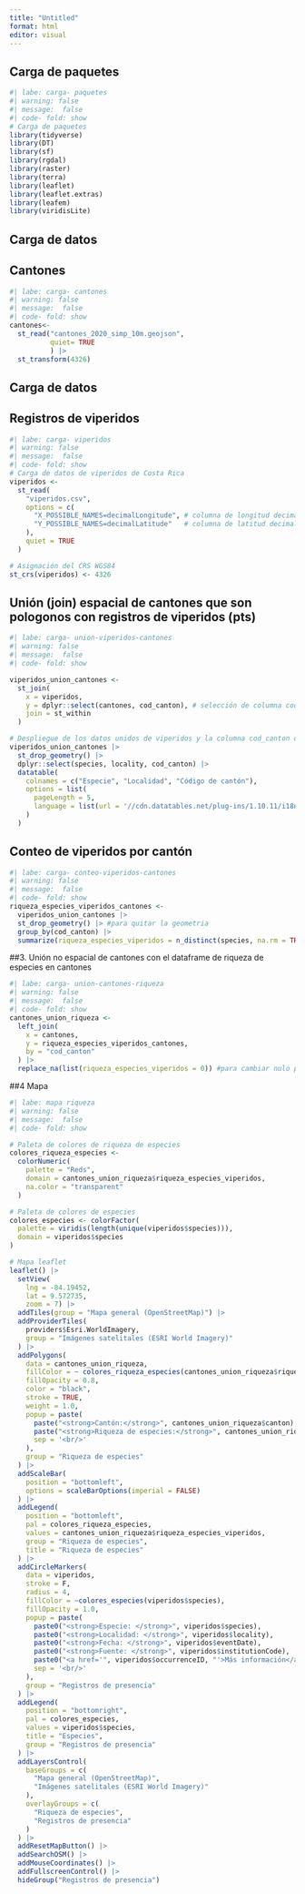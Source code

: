 ---
title: "Untitled"
format: html
editor: visual
---

## Carga de paquetes
```{r}
#| labe: carga- paquetes
#| warning: false
#| message:  false
#| code- fold: show
# Carga de paquetes
library(tidyverse)
library(DT)
library(sf)
library(rgdal)
library(raster)
library(terra)
library(leaflet)
library(leaflet.extras)
library(leafem)
library(viridisLite)
```

## Carga de datos
## Cantones
```{r}
#| labe: carga- cantones
#| warning: false
#| message:  false
#| code- fold: show
cantones<-
  st_read("cantones_2020_simp_10m.geojson",
          quiet= TRUE
          ) |>
  st_transform(4326)

```
## Carga de datos
## Registros de viperidos
```{r}
#| labe: carga- viperidos
#| warning: false
#| message:  false
#| code- fold: show
# Carga de datos de viperidos de Costa Rica
viperidos <-
  st_read(
    "viperidos.csv",
    options = c(
      "X_POSSIBLE_NAMES=decimalLongitude", # columna de longitud decimal
      "Y_POSSIBLE_NAMES=decimalLatitude"   # columna de latitud decimal
    ),
    quiet = TRUE
  )

# Asignación del CRS WGS84
st_crs(viperidos) <- 4326
```

## Unión (join) espacial de cantones que son pologonos con registros de viperidos (pts)
```{r}
#| labe: carga- union-viperidos-cantones
#| warning: false
#| message:  false
#| code- fold: show

viperidos_union_cantones <- 
  st_join(
    x = viperidos,
    y = dplyr::select(cantones, cod_canton), # selección de columna cod_canton
    join = st_within
  )

# Despliegue de los datos unidos de viperidos y la columna cod_canton de cantones
viperidos_union_cantones |>
  st_drop_geometry() |>
  dplyr::select(species, locality, cod_canton) |>
  datatable(
    colnames = c("Especie", "Localidad", "Código de cantón"),
    options = list(
      pageLength = 5,
      language = list(url = '//cdn.datatables.net/plug-ins/1.10.11/i18n/Spanish.json')
    )
  )
```

## Conteo de viperidos por cantón
```{r}
#| labe: carga- conteo-viperidos-cantones
#| warning: false
#| message:  false
#| code- fold: show
riqueza_especies_viperidos_cantones <-
  viperidos_union_cantones |>
  st_drop_geometry() |> #para quitar la geometria
  group_by(cod_canton) |>
  summarize(riqueza_especies_viperidos = n_distinct(species, na.rm = TRUE)) # n.a para quitar nulos
```

##3. Unión no espacial de cantones con el dataframe de riqueza de especies en cantones
```{r}
#| labe: carga- union-cantones-riqueza
#| warning: false
#| message:  false
#| code- fold: show
cantones_union_riqueza <-
  left_join(
    x = cantones,
    y = riqueza_especies_viperidos_cantones,
    by = "cod_canton"
  ) |>
  replace_na(list(riqueza_especies_viperidos = 0)) #para cambiar nulo por 0
```
##4 Mapa
```{r}
#| labe: mapa riqueza
#| warning: false
#| message:  false
#| code- fold: show

# Paleta de colores de riqueza de especies
colores_riqueza_especies <-
  colorNumeric(
    palette = "Reds",
    domain = cantones_union_riqueza$riqueza_especies_viperidos,
    na.color = "transparent"
  )

# Paleta de colores de especies
colores_especies <- colorFactor(
  palette = viridis(length(unique(viperidos$species))), 
  domain = viperidos$species
)

# Mapa leaflet
leaflet() |>
  setView(
    lng = -84.19452,
    lat = 9.572735,
    zoom = 7) |>
  addTiles(group = "Mapa general (OpenStreetMap)") |>
  addProviderTiles(
    providers$Esri.WorldImagery, 
    group = "Imágenes satelitales (ESRI World Imagery)"
  ) |> 
  addPolygons(
    data = cantones_union_riqueza,
    fillColor = ~ colores_riqueza_especies(cantones_union_riqueza$riqueza_especies_viperidos),
    fillOpacity = 0.8,
    color = "black",
    stroke = TRUE,
    weight = 1.0,
    popup = paste(
      paste("<strong>Cantón:</strong>", cantones_union_riqueza$canton),
      paste("<strong>Riqueza de especies:</strong>", cantones_union_riqueza$riqueza_especies_viperidos),
      sep = '<br/>'
    ),
    group = "Riqueza de especies"
  ) |>
  addScaleBar(
    position = "bottomleft", 
    options = scaleBarOptions(imperial = FALSE)
  ) |>    
  addLegend(
    position = "bottomleft",
    pal = colores_riqueza_especies,
    values = cantones_union_riqueza$riqueza_especies_viperidos,
    group = "Riqueza de especies",
    title = "Riqueza de especies"
  ) |>
  addCircleMarkers(
    data = viperidos,
    stroke = F,
    radius = 4,
    fillColor = ~colores_especies(viperidos$species),
    fillOpacity = 1.0,
    popup = paste(
      paste0("<strong>Especie: </strong>", viperidos$species),
      paste0("<strong>Localidad: </strong>", viperidos$locality),
      paste0("<strong>Fecha: </strong>", viperidos$eventDate),
      paste0("<strong>Fuente: </strong>", viperidos$institutionCode),
      paste0("<a href='", viperidos$occurrenceID, "'>Más información</a>"),
      sep = '<br/>'
    ),    
    group = "Registros de presencia"
  ) |>  
  addLegend(
    position = "bottomright",    
    pal = colores_especies,
    values = viperidos$species,
    title = "Especies",
    group = "Registros de presencia"    
  ) |>  
  addLayersControl(
    baseGroups = c(
      "Mapa general (OpenStreetMap)", 
      "Imágenes satelitales (ESRI World Imagery)"
    ),
    overlayGroups = c(
      "Riqueza de especies",
      "Registros de presencia"
    )
  ) |>
  addResetMapButton() |>
  addSearchOSM() |>
  addMouseCoordinates() |>
  addFullscreenControl() |>
  hideGroup("Registros de presencia") 
```